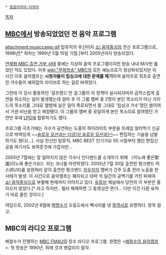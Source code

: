  * [[동음이의어·다의어]]

[[목차]]

== [[문화방송|MBC]]에서 방송되었었던 전 음악 프로그램 ==
attachment:musiccamp.gif
탑뮤직의 후신이자 [[쇼! 음악중심]]의 전신 프로그램으로, 1998년[* 회차는 1999년 5월 15일 기점.]부터 2005년까지 방송되었다.

[[연제협 MBC 출연 거부 사태]] 중에는 지상파 음악 프로그램이지만 방송 내내 M/V만 틀었던 적도 있었다. 이후 [[wiki:"문화방송" MBC]]의 모든 예능프로가 정상화되었지만 이 사건 이후 음악캠프는 '''시청자들이 립싱크에 대한 문제를 제기'''하여 음악프로 최초로 출연한 가수들이 예외없이 라이브로 하는 걸로 바뀌었다.

그런데 이 당시 활동하던 '걸프렌드'란 걸그룹이 이 정책이 실시되자마자 급작스럽게 출연을 취소하는 일이 발생했는데 얼마 후 이 그룹 멤버 중 2명이 본인 목소리가 아닌 가이드의 목소리를 그대로 앨범에 실은 일이 폭로되면서 말 그대로 '립싱크 가수'였던 셈이여서 거센 비난을 받고 매장됐다. 이 그룹의 멤버 중 유일하게 본인 목소리로 참여했던 가연만 후에 [[LPG]]에 합류하기도 했다.

프로그램 극초기에는 가수가 공연하는 도중의 하이라이트 부분을 프레임 잘라먹기 신공으로 박력있게 ~~[[슬로우 모션]][[자쿠와는 다르다 자쿠와는|과는 다르다! 슬로우 모션과는!]]~~ 편집하는 기술을 남발하기도 했다(...). 사실 전신인 탑뮤직, MBC BEST 인기가요 50 시절부터 했던 편집신공을 여기서도 보여준것에 가깝지만...

2005년 7월에는 잘 알려지지 않은 가수나 인디밴드를 소개하기 위해 〈이노래 좋은歌謠(이노래 좋은가요)〉라는 코너를 마련하였다. 2005년 7월 30일 출연한 펑크밴드 럭스(RUX)를 응원하러 같이 출연한 펑크밴드 [[카우치]]의 멤버가 간주 도중 전라 노출을 한 사태가 발생. 이 사건으로 음악캠프는 폐지되고 대략 석 달간의 공백기를 거친 뒤에야 [[쇼! 음악중심]]으로 부활해 현재까지 이어지고 있다. [[유튜브]] 채널에서 당연히 이 부분은 올라오지 않았다.[* 라고 하지만.. 필터 해제하면 그 동영상은 뜬다... 다만 이건 다른 유저가 따로 올린 것이다.]

여담으로, 2002년 8월에 [[박명수]]가 오동도에서 삑사리를 낸 [[흑역사#s-2|흑역사]]로 유명하다. 항목 참고.

== MBC의 라디오 프로그램 ==
배철수가 진행하는 [[MBC FM4U]]의 장수 라디오 프로그램. 원명은 <[[배철수의 음악캠프]]>. 첫 방송은 1990년. 위에 것과 헷갈리지 말자.
